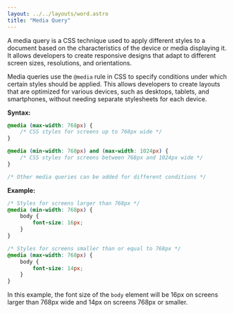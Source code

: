 ```yaml
---
layout: ../../layouts/word.astro
title: "Media Query"
---
```

A media query is a CSS technique used to apply different styles to a document based on the characteristics of the device or media displaying it. It allows developers to create responsive designs that adapt to different screen sizes, resolutions, and orientations.

Media queries use the `@media` rule in CSS to specify conditions under which certain styles should be applied. This allows developers to create layouts that are optimized for various devices, such as desktops, tablets, and smartphones, without needing separate stylesheets for each device.

**Syntax:**
```css
@media (max-width: 768px) {
    /* CSS styles for screens up to 768px wide */
}

@media (min-width: 768px) and (max-width: 1024px) {
    /* CSS styles for screens between 768px and 1024px wide */
}

/* Other media queries can be added for different conditions */
```

**Example:**
```css
/* Styles for screens larger than 768px */
@media (min-width: 768px) {
    body {
        font-size: 16px;
    }
}

/* Styles for screens smaller than or equal to 768px */
@media (max-width: 768px) {
    body {
        font-size: 14px;
    }
}
```

In this example, the font size of the `body` element will be 16px on screens larger than 768px wide and 14px on screens 768px or smaller.